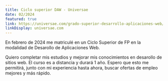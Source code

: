 ```yaml
---
title: Ciclo superior DAW - Universae
date: 02/2024
featured: true
link: https://universae.com/grado-superior-desarrollo-aplicaciones-web/
linkDisplay: universae.com
---
```



En febrero de 2024 me matriculé en un Ciclo Superior de FP en la modalidad de Desarollo de Aplicaciones Web.

Quiero completar mis estudios y mejorar mis conocimientos en desarollo de sitios web. El curso es a distancia y durará 1 año. Espero que esto me permitirá, junto con mi experiencia hasta ahora, buscar ofertas de empleo mejores y más rápido.